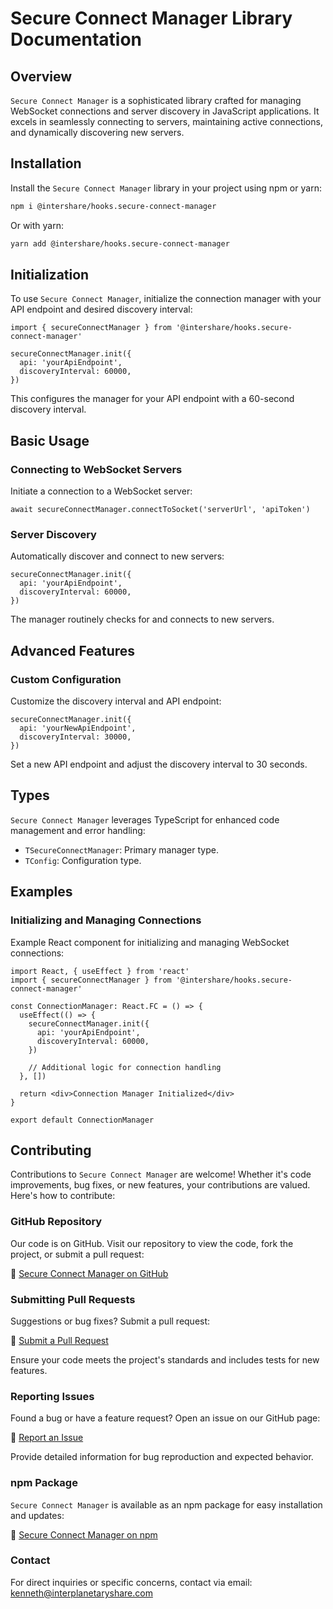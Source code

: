 # Secure Connect Manager Library Documentation

## Overview

`Secure Connect Manager` is a sophisticated library crafted for managing WebSocket connections and server discovery in JavaScript applications. It excels in seamlessly connecting to servers, maintaining active connections, and dynamically discovering new servers.

## Installation

Install the `Secure Connect Manager` library in your project using npm or yarn:

```bash
npm i @intershare/hooks.secure-connect-manager
```

Or with yarn:

```bash
yarn add @intershare/hooks.secure-connect-manager
```

## Initialization

To use `Secure Connect Manager`, initialize the connection manager with your API endpoint and desired discovery interval:

```tsx
import { secureConnectManager } from '@intershare/hooks.secure-connect-manager'

secureConnectManager.init({
  api: 'yourApiEndpoint',
  discoveryInterval: 60000,
})
```

This configures the manager for your API endpoint with a 60-second discovery interval.

## Basic Usage

### Connecting to WebSocket Servers

Initiate a connection to a WebSocket server:

```tsx
await secureConnectManager.connectToSocket('serverUrl', 'apiToken')
```

### Server Discovery

Automatically discover and connect to new servers:

```tsx
secureConnectManager.init({
  api: 'yourApiEndpoint',
  discoveryInterval: 60000,
})
```

The manager routinely checks for and connects to new servers.

## Advanced Features

### Custom Configuration

Customize the discovery interval and API endpoint:

```tsx
secureConnectManager.init({
  api: 'yourNewApiEndpoint',
  discoveryInterval: 30000,
})
```

Set a new API endpoint and adjust the discovery interval to 30 seconds.

## Types

`Secure Connect Manager` leverages TypeScript for enhanced code management and error handling:

- `TSecureConnectManager`: Primary manager type.
- `TConfig`: Configuration type.

## Examples

### Initializing and Managing Connections

Example React component for initializing and managing WebSocket connections:

```tsx
import React, { useEffect } from 'react'
import { secureConnectManager } from '@intershare/hooks.secure-connect-manager'

const ConnectionManager: React.FC = () => {
  useEffect(() => {
    secureConnectManager.init({
      api: 'yourApiEndpoint',
      discoveryInterval: 60000,
    })

    // Additional logic for connection handling
  }, [])

  return <div>Connection Manager Initialized</div>
}

export default ConnectionManager
```

## Contributing

Contributions to `Secure Connect Manager` are welcome! Whether it's code improvements, bug fixes, or new features, your contributions are valued. Here's how to contribute:

### GitHub Repository

Our code is on GitHub. Visit our repository to view the code, fork the project, or submit a pull request:

🔗 [Secure Connect Manager on GitHub](https://github.com/Interplanetary-Share/ipfs-client-galacfetch/tree/main/galacfetch/hooks/secure-connect-manager)

### Submitting Pull Requests

Suggestions or bug fixes? Submit a pull request:

🔗 [Submit a Pull Request](https://github.com/Interplanetary-Share/ipfs-client-galacfetch/pulls)

Ensure your code meets the project's standards and includes tests for new features.

### Reporting Issues

Found a bug or have a feature request? Open an issue on our GitHub page:

🔗 [Report an Issue](https://github.com/Interplanetary-Share/ipfs-client-galacfetch/issues)

Provide detailed information for bug reproduction and expected behavior.

### npm Package

`Secure Connect Manager` is available as an npm package for easy installation and updates:

🔗 [Secure Connect Manager on npm](https://www.npmjs.com/package/@intershare/hooks.secure-connect-manager)

### Contact

For direct inquiries or specific concerns, contact via email: kenneth@interplanetaryshare.com

